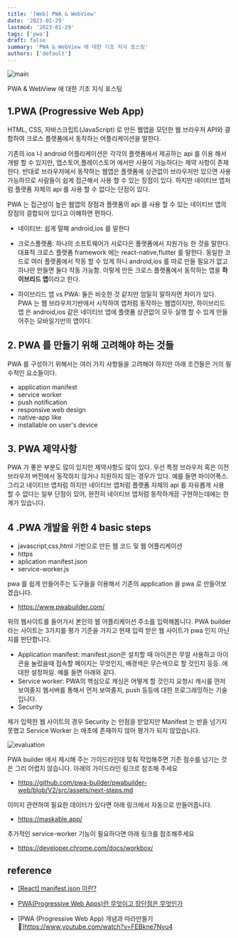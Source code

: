 ```yaml
---
title: '[Web] PWA & WebView'
date: '2023-01-29'
lastmod: '2023-01-29'
tags: ['pwa']
draft: false
summary: 'PWA & WebView 에 대한 기초 지식 포스팅'
authors: ['default']
---
```


![main](/static/pwa/cover.jpg)

PWA & WebView 에 대한 기초 지식 포스팅

## 1.PWA (Progressive Web App)

HTML, CSS, 자바스크립트(JavaScript) 로 만든 웹앱을 모던한 웹 브라우저 API와 결합하여 크로스 플랫폼에서 동작하는 어플리케이션을 말한다.

기존의 ios 나 android 어플리케이션은 각각의 플랫폼에서 제공하는 api 를 이용 해서 개발 할 수 있지만, 앱스토어,플레이스토어 에서만 사용이 가능하다는 제약 사항이 존재한다. 반대로 브라우저에서 동작하는 웹앱은 플랫폼에 상관없이 브라우저만 있으면 사용가능하므로 사람들이 쉽게 접근해서 사용 할 수 있는 장점이 있다. 하지만 네이티브 앱처럼 플랫폼 자체의 api 를 사용 할 수 없다는 단점이 있다.

PWA 는 접근성이 높은 웹앱의 장점과 플랫폼의 api 를 사용 할 수 있는 네이티브 앱의 장점의 결합되어 있다고 이해하면 편하다.

- 네이티브: 쉽게 말해 android,ios 를 말한다
- 크로스폴랫폼: 하나의 소프트웨어가 서로다은 풀랫폼에서 지원가능 한 것을 말한다. 대표적 크로스 플랫폼 framework 에는 react-native,flutter 를 말한다. 동일한 코드로 여러 플랫폼에서 작동 할 수 있게 하니 android,ios 를 따로 만들 필요가 없고 하나만 만들면 둘다 작동 가능함. 이렇게 만든 크로스 플랫폼에서 동작하는 앱을 **하이브리드 앱**이라고 한다.

- 하이브리드 앱 vs PWA: 둘은 비슷한 것 같지만 엄밀히 말하자면 차이가 있다. PWA 는 웹 브라우저기반에서 시작하여 앱처럼 동작하는 웹앱이지만, 하이브리드 앱 은 android,ios 같은 네이티브 앱에 플랫폼 상관없이 모두 실행 할 수 있게 만들어주는 모바일기반의 앱이다.

## 2. PWA 를 만들기 위해 고려해야 하는 것들

PWA 를 구성하기 위해서는 여러 가지 사항들을 고려해야 하지만 아래 조건들은 거의 필수적인 요소들이다.

- application manifest
- service worker
- push notification
- responsive web design
- native-app like
- installable on user's device

## 3. PWA 제약사항

PWA 가 좋은 부분도 많이 있지만 제약사항도 많이 있다. 우선 특정 브라우저 혹은 이전 브라우저 버전에서 동작하지 않거나 지원하지 않는 경우가 있다. 예를 들면 파이어폭스. 그리고 네이티브 앱처럼 하지만 네이티브 앱처럼 플랫폼 자체의 api 를 자유롭게 사용 할 수 없다는 일부 단점이 있어, 완전히 네이티브 앱처럼 동작하게끔 구현하는데에는 한계가 있습니다.

## 4 .PWA 개발을 위한 4 basic steps

- javascript,css,html 기반으로 만든 웹 코드 및 웹 어플리케이션
- https
- aplication manifest.json
- service-worker.js

pwa 를 쉽게 만들어주는 도구들을 이용해서 기존의 application 을 pwa 로 만들어보겠습니다.

- https://www.pwabuilder.com/

위의 웹사이트를 들어가서 본인의 웹 어플리케이션 주소를 입력해봅니다. PWA builder 라는 사이트는 3가지를 평가 기준을 가지고 현재 입력 받은 웹 사이트가 pwa 인지 아닌지를 판단합니다.

- Application manifest: manifest.json은 설치할 때 아이콘은 무얼 사용하고 아이콘을 눌렀을때 접속할 페이지는 무엇인지, 배경색은 무슨색으로 할 것인지 등등..에 대한 설정파일. 예를 들면 아래와 같다.
- Service worker: PWA의 핵심으로 캐싱은 어떻게 할 것인지 요청시 캐시를 먼저 보여줄지 웹서버를 통해서 먼저 보여줄지, push 등등에 대한 프로그래밍하는 기술입니다.
- Security

제가 입력한 웹 사이트의 경우 Security 는 만점을 받았지만 Manifest 는 반을 넘기지 못했고 Service Worker 는 애초에 존재하지 않아 평가가 되지 않았습니다.

![evaluation](/static/pwa/evaluation.png)

PWA builder 에서 제시해 주는 가이드라인데 맞춰 작업해주면 기준 점수를 넘기는 것은 그리 어렵지 않습니다. 아래의 가이드라인 링크르 참조해 주세요

- https://github.com/pwa-builder/pwabuilder-web/blob/V2/src/assets/next-steps.md

이미지 관련하여 필요한 데이터가 있다면 아래 링크에서 자동으로 만들어줍니다.

- https://maskable.app/

추가적인 service-worker 기능이 필요하다면 아래 링크를 참조해주세요

- https://developer.chrome.com/docs/workbox/

## reference

- [[React] manifest.json 이란?](https://velog.io/@leyuri/React-manifest.json-%EC%9D%B4%EB%9E%80)

- [PWA(Progressive Web Apps)란 무엇이고 장단점은 무엇인가](https://ux.stories.pe.kr/224)

- [PWA (Progressive Web App) 개념과 따라만들기 📲]https://www.youtube.com/watch?v=FEBkne7Nyu4
